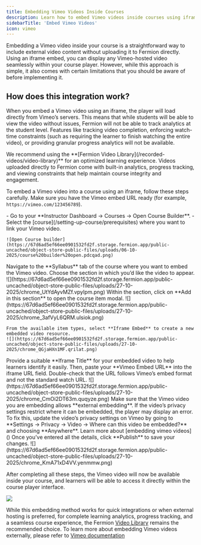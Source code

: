 ```yaml
---
title: Embedding Vimeo Videos Inside Courses
description: Learn how to embed Vimeo videos inside courses using iframe embeds, and understand the trade-offs compared to Fermion’s built-in video library.
sidebarTitle: 'Embed Vimeo Videos'
icon: vimeo
---
```


Embedding a Vimeo video inside your course is a straightforward way to include external video content without uploading it to Fermion directly. Using an iframe embed, you can display any Vimeo-hosted video seamlessly within your course player. However, while this approach is simple, it also comes with certain limitations that you should be aware of before implementing it.

## How does this integration work?

When you embed a Vimeo video using an iframe, the player will load directly from Vimeo’s servers. This means that while students will be able to view the video without issues, Fermion will not be able to track analytics at the student level. Features like tracking video completion, enforcing watch-time constraints (such as requiring the learner to finish watching the entire video), or providing granular progress analytics will not be available.

<Tip>
We recommend using the **[Fermion Video Library](/recorded-videos/video-library)** for an optimized learning experience. Videos uploaded directly to Fermion come with built-in analytics, progress tracking, and viewing constraints that help maintain course integrity and engagement.
</Tip>

To embed a Vimeo video into a course using an iframe, follow these steps carefully. Make sure you have the Vimeo embed URL ready (for example, `https://vimeo.com/123456789`).

<Steps>
  <Step title="Open the Course Builder">
    - Go to your **Instructor Dashboard → Courses → Open Course Builder**.  
    - Select the [course](/setting-up-course/prerequisites) where you want to link your Vimeo video.

    ![Open Course builder](https://67d6ad5ef66ee0901532fd2f.storage.fermion.app/public-uncached/object-store-public-files/uploads/06-10-2025/course%20builder%20open.pdcqad.png)  
  </Step>
  <Step title="Head over to the syllabus">
    Navigate to the **Syllabus** tab of the course where you want to embed the Vimeo video. Choose the section in which you’d like the video to appear.
    ![](https://67d6ad5ef66ee0901532fd2f.storage.fermion.app/public-uncached/object-store-public-files/uploads/27-10-2025/chrome_UtYdAyvMZf.vpylpm.png)
  </Step>
  <Step title="Add a new item to the section">
    Within the section, click on **Add in this section** to open the course item modal. 
    ![](https://67d6ad5ef66ee0901532fd2f.storage.fermion.app/public-uncached/object-store-public-files/uploads/27-10-2025/chrome_3afVyL6QRM.ulsiok.png)
    
    From the available item types, select **Iframe Embed** to create a new embedded video resource.
    ![](https://67d6ad5ef66ee0901532fd2f.storage.fermion.app/public-uncached/object-store-public-files/uploads/27-10-2025/chrome_QGjaHXn1MF.qrilat.png)
  </Step>
  <Step title="Enter iframe details">
    Provide a suitable **Iframe Title** for your embedded video to help learners identify it easily. Then, paste your **Vimeo Embed URL** into the iframe URL field. Double-check that the URL follows Vimeo’s embed format and not the standard watch URL.
    ![](https://67d6ad5ef66ee0901532fd2f.storage.fermion.app/public-uncached/object-store-public-files/uploads/27-10-2025/chrome_CmOi2DT63m.quqyze.png)

<Warning>
Make sure that the Vimeo video you are embedding allows **external embedding**. If the video’s privacy settings restrict where it can be embedded, the player may display an error. To fix this, update the video’s privacy settings on Vimeo by going to **Settings → Privacy → Video → Where can this video be embedded?** and choosing  **Anywhere**. Learn more about [embedding vimeo videos]()
</Warning>

  </Step>
  <Step title="Publish your changes">
    Once you’ve entered all the details, click **Publish** to save your changes. 
    ![](https://67d6ad5ef66ee0901532fd2f.storage.fermion.app/public-uncached/object-store-public-files/uploads/27-10-2025/chrome_KmA71xD4VV.yenmmw.png)
  </Step>
</Steps>

After completing all these steps, the Vimeo video will now be available inside your course, and learners will be able to access it directly within the course player interface.

![](https://67d6ad5ef66ee0901532fd2f.storage.fermion.app/public-uncached/object-store-public-files/uploads/27-10-2025/chrome_Q3Tl2zfqrt.hgbbky.png)



While this embedding method works for quick integrations or when external hosting is preferred, for complete learning analytics, progress tracking, and a seamless course experience, the Fermion [Video Library](/recorded-videos/video-library) remains the recommended choice. To learn more about embedding Vimeo videos externally, please refer to [Vimeo documentation](https://vimeo.com/blog/post/how-to-embed-videos)

